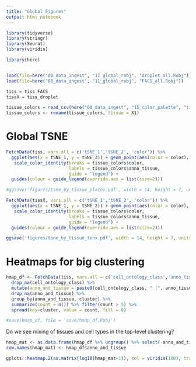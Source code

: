 ```yaml
---
title: "Global Figures"
output: html_notebook
---
```


```r
library(tidyverse)
library(stringr)
library(Seurat)
library(viridis)

library(here)


load(file=here("00_data_ingest", "11_global_robj", "droplet_all.Robj"))
load(file=here("00_data_ingest", "11_global_robj", "FACS_all.Robj"))

tiss = tiss_FACS
tissX = tiss_droplet

tissue_colors = read_csv(here("00_data_ingest", "15_color_palette", "tissue_colors.csv"))
tissue_colors <- rename(tissue_colors, tissue = X1)
```

# Global TSNE

```r
FetchData(tiss, vars.all = c('tSNE_1','tSNE_2', 'color')) %>% 
  ggplot(aes(x = tSNE_1, y = tSNE_2)) + geom_point(aes(color = color), size=0.1) +
   scale_color_identity(breaks = tissue_colors$color, 
                        labels = tissue_colors$anno_tissue, 
                        guide = "legend") + 
  guides(colour = guide_legend(override.aes = list(size=2)))

#ggsave('figures/tsne_by_tissue_plates.pdf', width = 14, height = 7, units = "in")
```

```r
FetchData(tissX, vars.all = c('tSNE_1','tSNE_2', 'color')) %>% 
  ggplot(aes(x = tSNE_1, y = tSNE_2)) + geom_point(aes(color = color), size=0.1) +
   scale_color_identity(breaks = tissue_colors$color, 
                        labels = tissue_colors$anno_tissue, 
                        guide = "legend") + 
  guides(colour = guide_legend(override.aes = list(size=2)))

ggsave('figures/tsne_by_tissue_tenx.pdf', width = 14, height = 7, units = "in")
```

# Heatmaps for big clustering

```r
hmap_df <- FetchData(tiss, vars.all = c('cell_ontology_class','anno_tissue', 'cluster')) %>% 
  drop_na(cell_ontology_class) %>% 
  mutate(anno_and_tissue = paste0(cell_ontology_class, " (", anno_tissue, ")")) %>% 
  drop_na(anno_and_tissue) %>% 
  group_by(anno_and_tissue, cluster) %>% 
  summarize(count = n()) %>% filter(count > 5) %>% 
  spread(key=cluster, value = count, fill = 0)
```

```r
#save(hmap_df, file = 'save/hmap_df.Robj')
```


Do we see mixing of tissues and cell types in the top-level clustering?


```r
hmap_mat <- as.data.frame(hmap_df %>% ungroup() %>% select(-anno_and_tissue))
row.names(hmap_mat) <- hmap_df$anno_and_tissue

gplots::heatmap.2(as.matrix(log10(hmap_mat+1)), col = viridis(100), trace = "none", margins=c(10,36), Colv=TRUE, dendrogram = "row", cexRow = 2.0, cexCol = 2.0, key = FALSE, keysize = 0.05, distfun=function(x) as.dist(1-cor(t(x))))
```

